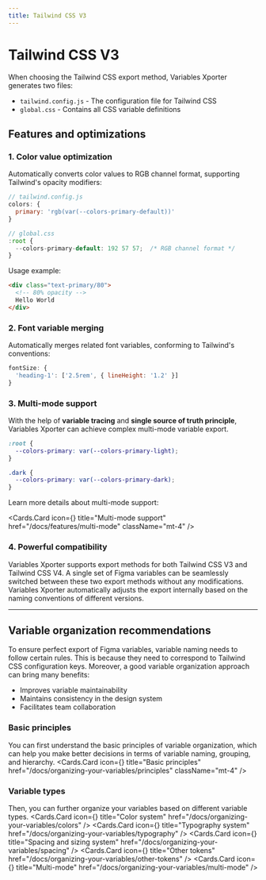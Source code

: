 ```yaml
---
title: Tailwind CSS V3
---
```



# Tailwind CSS V3

When choosing the Tailwind CSS export method, Variables Xporter generates two files:

- `tailwind.config.js` - The configuration file for Tailwind CSS
- `global.css` - Contains all CSS variable definitions

## Features and optimizations

### 1. Color value optimization

Automatically converts color values to RGB channel format, supporting Tailwind's opacity modifiers:

```js
// tailwind.config.js
colors: {
  primary: 'rgb(var(--colors-primary-default))'
}

// global.css
:root {
  --colors-primary-default: 192 57 57;  /* RGB channel format */
}
```

Usage example:

```html
<div class="text-primary/80">
  <!-- 80% opacity -->
  Hello World
</div>
```

### 2. Font variable merging

Automatically merges related font variables, conforming to Tailwind's conventions:

```js
fontSize: {
  'heading-1': ['2.5rem', { lineHeight: '1.2' }]
}
```

### 3. Multi-mode support

With the help of **variable tracing** and **single source of truth principle**, Variables Xporter can achieve complex multi-mode variable export.

```css
:root {
  --colors-primary: var(--colors-primary-light);
}

.dark {
  --colors-primary: var(--colors-primary-dark);
}
```

Learn more details about multi-mode support:

  <Cards.Card
    icon={<Columns3/>}
    title="Multi-mode support"
    href="/docs/features/multi-mode"
    className="mt-4"
  />

### 4. Powerful compatibility

Variables Xporter supports export methods for both Tailwind CSS V3 and Tailwind CSS V4. A single set of Figma variables can be seamlessly switched between these two export methods without any modifications. Variables Xporter automatically adjusts the export internally based on the naming conventions of different versions.

---

## Variable organization recommendations

To ensure perfect export of Figma variables, variable naming needs to follow certain rules. This is because they need to correspond to Tailwind CSS configuration keys. Moreover, a good variable organization approach can bring many benefits:

- Improves variable maintainability
- Maintains consistency in the design system
- Facilitates team collaboration

### Basic principles

You can first understand the basic principles of variable organization, which can help you make better decisions in terms of variable naming, grouping, and hierarchy.
  <Cards.Card
    icon={<BookOpenCheck />}
    title="Basic principles"
    href="/docs/organizing-your-variables/principles"
    className="mt-4"
  />

### Variable types

Then, you can further organize your variables based on different variable types.
<Cards>
  <Cards.Card
    icon={<Palette />}
    title="Color system"
    href="/docs/organizing-your-variables/colors"
  />
  <Cards.Card
    icon={<Type />}
    title="Typography system"
    href="/docs/organizing-your-variables/typography"
  />
  <Cards.Card
    icon={<Ruler />}
    title="Spacing and sizing system"
    href="/docs/organizing-your-variables/spacing"
  />
  <Cards.Card
    icon={<Box/>}
    title="Other tokens"
    href="/docs/organizing-your-variables/other-tokens"
  />
  <Cards.Card
    icon={<Columns3 />}
    title="Multi-mode"
    href="/docs/organizing-your-variables/multi-mode"
  />
</Cards>
